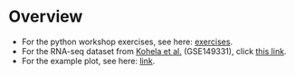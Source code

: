 

# Overview 

- For the python workshop exercises, see here: [exercises](py-intro/exercises.qmd).
- For the RNA-seq dataset from [Kohela et al.](https://doi.org/10.1126/scitranslmed.abf2750) (GSE149331), click [this link](py-intro/kohela-et-al.csv).
- For the example plot, see here: [link](py-intro/plot.qmd).


<!-- - For additional exercises, see here: [additional exercises](py-intro/additional_exercises.qmd). -->

